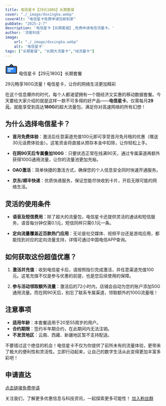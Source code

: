 ```yaml
---
title: 电信星卡【29元180G】长期套餐
cover: "./_image/dxxingka.webp"
coverAlt: "电信星卡免费申请包邮到家"
pubDate: "2025-2-7"
description: '电信星卡【长期套餐】,免费申请电信流量卡。'
author: '流客科技'
image:
    url: "./_image/dxxingka.webp"
    alt: '电信星卡'
tags: ["长期套餐", "长期大流量卡","纯流量卡"]
---
```


<div class="bg-yellow-500 rounded-lg p-1 text-xl flex justify-start items-center pl-5 gap-3 my-5">
    <svg width="40" height="40" viewBox="0 0 48 48" fill="none" xmlns="http://www.w3.org/2000/svg"><rect x="4" y="15" width="40" height="26" rx="2" fill="#2F88FF" stroke="#333" stroke-width="4" stroke-linejoin="round"/><path d="M24 7L16 15H32L24 7Z" fill="#2F88FF" stroke="#333" stroke-width="4" stroke-linecap="round" stroke-linejoin="round"/><path d="M12 24H30" stroke="#FFF" stroke-width="4" stroke-linecap="round" stroke-linejoin="round"/><path d="M12 32H20" stroke="#FFF" stroke-width="4" stroke-linecap="round" stroke-linejoin="round"/></svg>
    <span>电信星卡【29元180G】长期套餐</span>
</div>


29元畅享180G流量！电信星卡，让你的网络生活更加精彩

在这个信息爆炸的时代，每个人都渴望拥有一个既经济又实惠的移动数据套餐。今天要给大家介绍的就是这样一款不可多得的好产品——**电信星卡**。仅需每月**29元**，就能享受到高达**180G**的超大流量包，满足你对高速网络的所有幻想！

## 为什么选择电信星卡？


- **首月免费体验**：激活后任意渠道充值100元即可享受首月免月租的优惠（赠送30元话费体验金）。这笔资金将直接从预存本金中扣除，让你轻松上手。
  
- **在网90天后专属叠加100G**：只要状态正常在线满90天，通过专属渠道再额外获得100G通用流量，让你的流量池更加充裕。

- **OAO激活**：简单快捷的激活方式，确保您的个人信息安全同时快速开通服务。
  
- **京东/顺丰快递**：优质快递服务，保证您能尽快收到卡片，开启无限可能的网络生活。

## 灵活的使用条件

- **语音及短信费用**：除了超大的流量包，电信星卡还提供灵活的通话和短信服务，语音每分钟仅需0.1元，短信同样只需0.1元一条。
  
- **定向流量覆盖近百款热门应用**：无论是社交媒体、视频平台还是游戏应用，都能找到对应的定向流量支持，详情可通过中国电信APP查询。

## 如何获取这份超值优惠？

1. **激活并充值**：收到电信星卡后，请按照指引完成激活，并任意渠道充值100元。这笔充值不仅是参与优惠的前提，也是您后续使用的保障。
   
2. **参与活动领取额外流量**：激活后的72小时内，店铺会自动为您的账户添加50G通用流量。而在网90天后，别忘了联系专属渠道，领取额外的100G流量哦！

## 注意事项

- **适用年龄**：本套餐适用于20至55周岁的用户。
- **合约期限**：签约半年期合约，在此期间内无法注销。
- **不发货地区**：云南、西藏、新疆地区暂不支持配送。

不要错过这个绝佳的机会！电信星卡不仅为你提供了前所未有的流量体验，更带来了极大的便利性和灵活性。立即行动起来，让自己的数字生活从此变得更加丰富多彩吧！


## 申请直达
[点击链接免费申请](https://172.lot-ml.com/ProductEn/Index/2fae511eb8ac8c99)


关注我们，了解更多优惠信息与科技资讯，一起探索更多可能性！
[加入粉丝群](https://work.weixin.qq.com/gm/a6484050538dc4716d3a98758f8e30ab)

